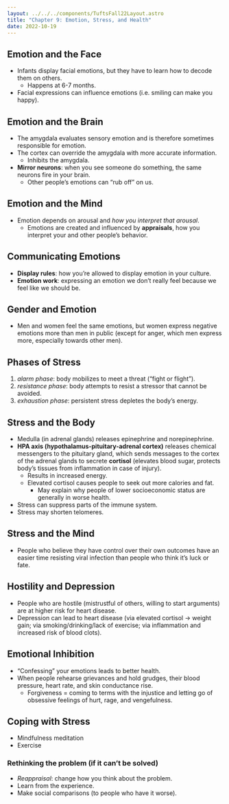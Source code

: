 ```yaml
---
layout: ../../../components/TuftsFall22Layout.astro
title: "Chapter 9: Emotion, Stress, and Health"
date: 2022-10-19
---
```


## Emotion and the Face

- Infants display facial emotions, but they have to learn how to decode them on others. 
	- Happens at 6-7 months. 
- Facial expressions can influence emotions (i.e. smiling can make you happy). 

## Emotion and the Brain

- The amygdala evaluates sensory emotion and is therefore sometimes responsible for emotion. 
- The cortex can override the amygdala with more accurate information. 
	- Inhibits the amygdala. 
- **Mirror neurons**: when you see someone do something, the same neurons fire in your brain. 
	- Other people’s emotions can “rub off” on us. 


## Emotion and the Mind

- Emotion depends on arousal and *how you interpret that arousal*. 
	- Emotions are created and influenced by **appraisals**, how you interpret your and other people’s behavior. 


## Communicating Emotions 

- **Display rules**: how you’re allowed to display emotion in your culture. 
- **Emotion work**: expressing an emotion we don’t really feel because we feel like we should be. 


## Gender and Emotion

- Men and women feel the same emotions, but women express negative emotions more than men in public (except for anger, which men express more, especially towards other men). 


## Phases of Stress

1. *alarm phase*: body mobilizes to meet a threat (“fight or flight”). 
2. *resistance phase*: body attempts to resist a stressor that cannot be avoided. 
3. *exhaustion phase*: persistent stress depletes the body’s energy. 


## Stress and the Body

- Medulla (in adrenal glands) releases epinephrine and norepinephrine. 
- **HPA axis (hypothalamus-pituitary-adrenal cortex)** releases chemical messengers to the pituitary gland, which sends messages to the cortex of the adrenal glands to secrete **cortisol** (elevates blood sugar, protects body’s tissues from inflammation in case of injury). 
	- Results in increased energy. 
	- Elevated cortisol causes people to seek out more calories and fat. 
		- May explain why people of lower socioeconomic status are generally in worse health. 
- Stress can suppress parts of the immune system. 
- Stress may shorten telomeres. 

## Stress and the Mind

- People who believe they have control over their own outcomes have an easier time resisting viral infection than people who think it’s luck or fate. 


## Hostility and Depression

- People who are hostile (mistrustful of others, willing to start arguments) are at higher risk for heart disease.
- Depression can lead to heart disease (via elevated cortisol → weight gain; via smoking/drinking/lack of exercise; via inflammation and increased risk of blood clots). 

## Emotional Inhibition 

- “Confessing” your emotions leads to better health. 
- When people rehearse grievances and hold grudges, their blood pressure, heart rate, and skin conductance rise. 
	- Forgiveness = coming to terms with the injustice and letting go of obsessive feelings of hurt, rage, and vengefulness. 


## Coping with Stress

- Mindfulness meditation
- Exercise

### Rethinking the problem (if it can’t be solved)

- *Reappraisal*: change how you think about the problem. 
- Learn from the experience. 
- Make social comparisons (to people who have it worse). 